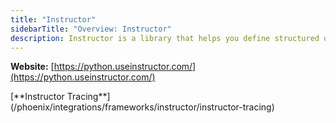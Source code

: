 ```yaml
---
title: "Instructor"
sidebarTitle: "Overview: Instructor"
description: Instructor is a library that helps you define structured output formats for LLMs.
---
```


**Website:** [https://python.useinstructor.com/](https://python.useinstructor.com/)

<Columns cols={1}>
  <Card img="https://storage.googleapis.com/arize-phoenix-assets/assets/images/phoenix-docs-images/7756bbf9-image.jpeg">
    [**Instructor Tracing**](/phoenix/integrations/frameworks/instructor/instructor-tracing)
  </Card>
</Columns>


